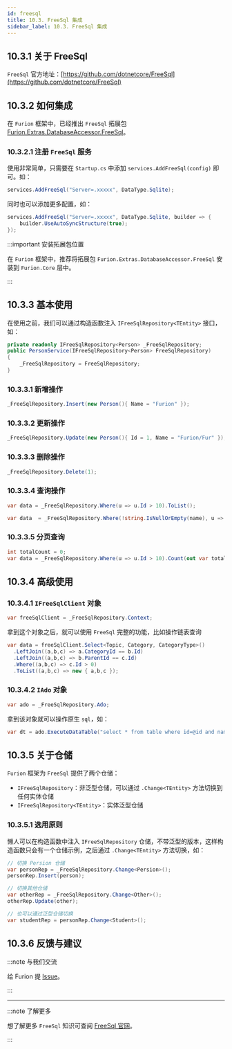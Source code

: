 ```yaml
---
id: freesql
title: 10.3. FreeSql 集成
sidebar_label: 10.3. FreeSql 集成
---
```


## 10.3.1 关于 FreeSql

`FreeSql` 官方地址：[https://github.com/dotnetcore/FreeSql](https://github.com/dotnetcore/FreeSql)

## 10.3.2 如何集成

在 `Furion` 框架中，已经推出 `FreeSql` 拓展包 [Furion.Extras.DatabaseAccessor.FreeSql](https://www.nuget.org/packages/Furion.Extras.DatabaseAccessor.FreeSql)。

### 10.3.2.1 注册 `FreeSql` 服务

使用非常简单，只需要在 `Startup.cs` 中添加 `services.AddFreeSql(config)` 即可。如：

```cs
services.AddFreeSql("Server=.xxxxx", DataType.Sqlite);
```

同时也可以添加更多配置，如：

```cs
services.AddFreeSql("Server=.xxxxx", DataType.Sqlite, builder => {
    builder.UseAutoSyncStructure(true);
});
```

:::important 安装拓展包位置

在 `Furion` 框架中，推荐将拓展包 `Furion.Extras.DatabaseAccessor.FreeSql` 安装到 `Furion.Core` 层中。

:::

## 10.3.3 基本使用

在使用之前，我们可以通过构造函数注入 `IFreeSqlRepository<TEntity>` 接口，如：

```cs
private readonly IFreeSqlRepository<Person> _FreeSqlRepository;
public PersonService(IFreeSqlRepository<Person> FreeSqlRepository)
{
    _FreeSqlRepository = FreeSqlRepository;
}
```

### 10.3.3.1 新增操作

```cs
_FreeSqlRepository.Insert(new Person(){ Name = "Furion" });
```

### 10.3.3.2 更新操作

```cs
_FreeSqlRepository.Update(new Person(){ Id = 1, Name = "Furion/Fur" });
```

### 10.3.3.3 删除操作

```cs
_FreeSqlRepository.Delete(1);
```

### 10.3.3.4 查询操作

```cs
var data = _FreeSqlRepository.Where(u => u.Id > 10).ToList();

var data  = _FreeSqlRepository.Where(!string.IsNullOrEmpty(name), u => u.Name.Contains(name)).ToList();
```

### 10.3.3.5 分页查询

```cs
int totalCount = 0;
var data = _FreeSqlRepository.Where(u => u.Id > 10).Count(out var total).Page(1, 20).Tolist();
```

## 10.3.4 高级使用

### 10.3.4.1 `IFreeSqlClient` 对象

```cs
var freeSqlClient = _FreeSqlRepository.Context;
```

拿到这个对象之后，就可以使用 `FreeSql` 完整的功能，比如操作链表查询

```cs
var data = freeSqlClient.Select<Topic, Category, CategoryType>()
  .LeftJoin((a,b,c) => a.CategoryId == b.Id)
  .LeftJoin((a,b,c) => b.ParentId == c.Id)
  .Where((a,b,c) => c.Id > 0)
  .ToList((a,b,c) => new { a,b,c });
```

### 10.3.4.2 `IAdo` 对象

```cs
var ado = _FreeSqlRepository.Ado;
```

拿到该对象就可以操作原生 `sql`，如：

```cs
var dt = ado.ExecuteDataTable("select * from table where id=@id and name=@name",new{id=1,name=2});
```

## 10.3.5 关于仓储

`Furion` 框架为 `FreeSql` 提供了两个仓储：

- `IFreeSqlRepository`：非泛型仓储，可以通过 `.Change<TEntity>` 方法切换到任何实体仓储
- `IFreeSqlRepository<TEntity>`：实体泛型仓储

### 10.3.5.1 选用原则

懒人可以在构造函数中注入 `IFreeSqlRepository` 仓储，不带泛型的版本，这样构造函数只会有一个仓储示例，之后通过 `.Change<TEntity>` 方法切换，如：

```cs
// 切换 Persion 仓储
var personRep = _FreeSqlRepository.Change<Persion>();
personRep.Insert(person);

// 切换其他仓储
var otherRep = _FreeSqlRepository.Change<Other>();
otherRep.Update(other);

// 也可以通过泛型仓储切换
var studentRep = personRep.Change<Student>();
```

## 10.3.6 反馈与建议

:::note 与我们交流

给 Furion 提 [Issue](https://gitee.com/monksoul/Furion/issues/new?issue)。

:::

---

:::note 了解更多

想了解更多 `FreeSql` 知识可查阅 [FreeSql 官网](https://github.com/dotnetcore/FreeSql)。

:::
